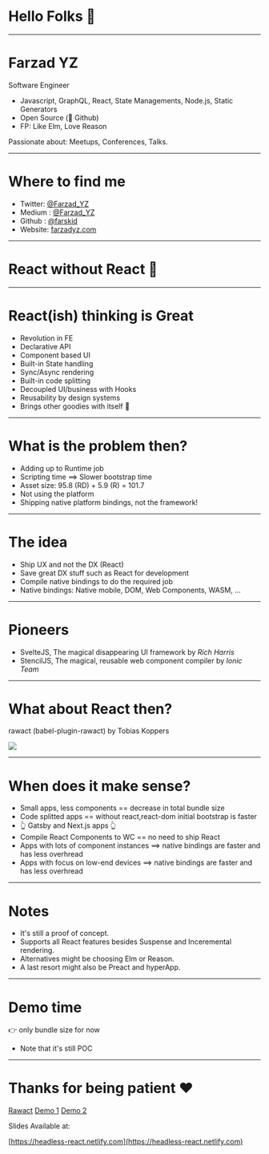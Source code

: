
# Hello Folks 👋

---

# Farzad YZ

Software Engineer

- Javascript, GraphQL, React, State Managements, Node.js, Static Generators
- Open Source (🙏 Github)
- FP: Like Elm, Love Reason

Passionate about: Meetups, Conferences, Talks.

---

# Where to find me

- Twitter: [@Farzad_YZ](https://twitter.com/@farzad_yz)
- Medium : [@Farzad_YZ](https://medium.com/@farzad_yz)
- Github : [@farskid](https://github.com/farskid)
- Website: [farzadyz.com](https://farzadyz.com)

---

# React without React 🤨

---

# React(ish) thinking is Great

<ul>
  <Appear>
    <li>Revolution in FE</li>
    <li>Declarative API</li>
    <li>Component based UI</li>
    <li>Built-in State handling</li>
    <li>Sync/Async rendering</li>
    <li>Built-in code splitting</li>
    <li>Decoupled UI/business with Hooks</li>
    <li>Reusability by design systems</li>
    <li>Brings other goodies with itself 🍾</li>
  </Appear>
</ul>

---

# What is the problem then?

<ul>
  <Appear>
    <li>Adding up to Runtime job</li>
    <li>Scripting time ==> Slower bootstrap time</li>
    <li>Asset size: 95.8 (RD) + 5.9 (R) = 101.7</li>
    <li>Not using the platform</li>
    <li>Shipping native platform bindings, not the framework!</li>
  </Appear>
</ul>

---

# The idea

- Ship UX and not the DX (React)
- Save great DX stuff such as React for development
- Compile native bindings to do the required job
- Native bindings: Native mobile, DOM, Web Components, WASM, ...

---

# Pioneers

- SvelteJS, The magical disappearing UI framework by <em>Rich Harris</em>
- StencilJS, The magical, reusable web component compiler by <em>Ionic Team</em>

---

# What about React then?

rawact (babel-plugin-rawact) by Tobias Koppers

![](./assets/rawact.png)

---

# When does it make sense?

<ul>
  <Appear>
    <li>Small apps, less components == decrease in total bundle size</li>
    <li>
      Code splitted apps == without react,react-dom initial bootstrap is faster
    </li>
    <li>👆 Gatsby and Next.js apps 👆</li>
    <li>Compile React Components to WC == no need to ship React</li>
    <li>
      Apps with lots of component instances ==> native bindings are faster and
      has less overhread
    </li>
    <li>
      Apps with focus on low-end devices ==> native bindings are faster and has
      less overhread
    </li>
  </Appear>
</ul>

---

# Notes

- It's still a proof of concept.
- Supports all React features besides Suspense and Inceremental rendering.
- Alternatives might be choosing Elm or Reason.
- A last resort might also be Preact and hyperApp.

---

# Demo time

👉 only bundle size for now

- Note that it's still POC

---

# Thanks for being patient ❤️

[Rawact](https://github.com/sokra/rawact)
[Demo 1](https://github.com/sokra/todo-mvc-react-hooks-experiments)
[Demo 2](https://github.com/sokra/rawact/app)

Slides Available at:

[https://headless-react.netlify.com](https://headless-react.netlify.com)
